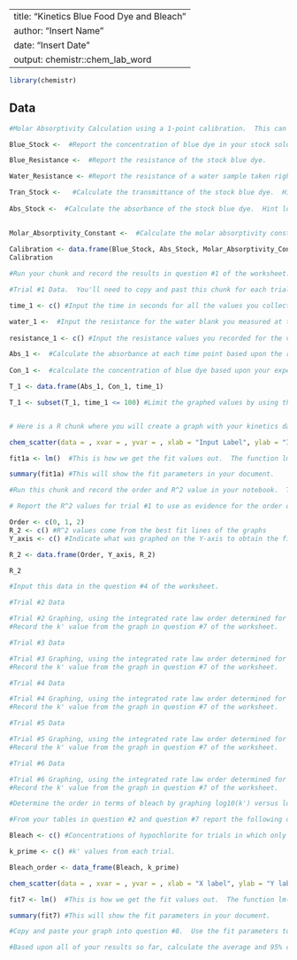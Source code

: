 ----
title: "Kinetics Blue Food Dye and Bleach"
author: "Insert Name"
date: "Insert Date"
output: chemistr::chem_lab_word
---

```r
library(chemistr)
```        

## Data


```r
#Molar Absorptivity Calculation using a 1-point calibration.  This can be done by hand in your worksheet or via R. Your choice.

Blue_Stock <-  #Report the concentration of blue dye in your stock solution.

Blue_Resistance <-  #Report the resistance of the stock blue dye.

Water_Resistance <- #Report the resistance of a water sample taken right before the blue dye.

Tran_Stock <-   #Calculate the transmittance of the stock blue dye.  Hint: remember that photons are proportional to 1/resistance.
  
Abs_Stock <-  #Calculate the absorbance of the stock blue dye.  Hint log is log10() in R
  

Molar_Absorptivity_Constant <-  #Calculate the molar absorptivity constant using Beer's Law - Absorbance = Molar Absorptivity Constant* Path Length * Concentration.
  
Calibration <- data.frame(Blue_Stock, Abs_Stock, Molar_Absorptivity_Constant)
Calibration

#Run your chunk and record the results in question #1 of the worksheet.

```


```r
#Trial #1 Data.  You'll need to copy and past this chunk for each trial.  Make sure you change the variable names to reflect the trial number.

time_1 <- c() #Input the time in seconds for all the values you collected.  You should have collected from ~30-180 seconds, at 10 second intervals.

water_1 <-  #Input the resistance for the water blank you measured at the start of your trial.
  
resistance_1 <- c() #Input the resistance values you recorded for the varying time points.

Abs_1 <-  #Calculate the absorbance at each time point based upon the resistance of the blue dye and the resistance of the water sample.
  
Con_1 <-  #calculate the concentration of blue dye based upon your experimentally determined molar absorptivity value.  Remember Beer's Law: Absorbance = Molar Absorptivity * Pathlength * Concentration.  This code can be used to answer question #3.

T_1 <- data.frame(Abs_1, Con_1, time_1)

T_1 <- subset(T_1, time_1 <= 100) #Limit the graphed values by using this code. In this code only the data which has time less than or equal to 100 seconds will be used.  Choose the first time at which the next resistance value has not changed or goes up.  If it changes throughout the data collection there is no need for this code.



```

```r
# Here is a R chunk where you will create a graph with your kinetics data. Note: ln (natural log) in R is log().  You'll need to copy and paste this chunk for each trial.  Make sure you change the variable names to reflect the trial number. 

chem_scatter(data = , xvar = , yvar = , xlab = "Input Label", ylab = "Input Label", reg_line=TRUE) #This is the info for making the graph.  You will need to input your data and variables to reflect your naming system and the integrated rate law you are modeling. For example, if you are modeling a second order reaction the yvar = 1/Concentration.

fit1a <- lm()  #This is how we get the fit values out.  The function lm() should be filled out usng the following scheme: lm(Y-Variable ~ X-Variable, data = DataFrame Name)

summary(fit1a) #This will show the fit parameters in your document.  

#Run this chunk and record the order and R^2 value in your notebook.  Then update this chunk to reflect a different order integrated rate law.  Run again and record the new R^2 value in your notebook.  Continue through order = 0, 1, and 2.  Then complete question #4 on your worksheet with the trial #1 results.  Next, copy and paste your best fit graph into question #5.  Use the fit parameters to write your caption.
```

```r

# Report the R^2 values for trial #1 to use as evidence for the order of the reaction in terms of bleach

Order <- c(0, 1, 2)
R_2 <- c() #R^2 values come from the best fit lines of the graphs
Y_axis <- c() #Indicate what was graphed on the Y-axis to obtain the fit and R^2 value.

R_2 <- data.frame(Order, Y_axis, R_2)

R_2

#Input this data in the question #4 of the worksheet.


```

```r
#Trial #2 Data

```

```r
#Trial #2 Graphing, using the integrated rate law order determined for trial #1.
#Record the k' value from the graph in question #7 of the worksheet.

```

```r
#Trial #3 Data

```

```r
#Trial #3 Graphing, using the integrated rate law order determined for trial #1.
#Record the k' value from the graph in question #7 of the worksheet.

```

```r
#Trial #4 Data

```

```r
#Trial #4 Graphing, using the integrated rate law order determined for trial #1.
#Record the k' value from the graph in question #7 of the worksheet.

```

```r
#Trial #5 Data

```

```r
#Trial #5 Graphing, using the integrated rate law order determined for trial #1.
#Record the k' value from the graph in question #7 of the worksheet.

```

```r
#Trial #6 Data

```

```r
#Trial #6 Graphing, using the integrated rate law order determined for trial #1.
#Record the k' value from the graph in question #7 of the worksheet.

```



```r
#Determine the order in terms of bleach by graphing log10(k') versus log10[OCl-].

#From your tables in question #2 and question #7 report the following data:

Bleach <- c() #Concentrations of hypochlorite for trials in which only bleach concentration changes.

k_prime <- c() #k' values from each trial.

Bleach_order <- data_frame(Bleach, k_prime)

chem_scatter(data = , xvar = , yvar = , xlab = "X label", ylab = "Y label", reg_line=TRUE) #This is the info for making the graph.  You will need to input your data and variables to reflect your naming system and the integrated rate law you are modeling. For example, in this model the yvar = log10(k_prime).

fit7 <- lm()  #This is how we get the fit values out.  The function lm() should be filled out usng the following scheme: lm(Y-Variable ~ X-Variable, data = DataFrame Name)

summary(fit7) #This will show the fit parameters in your document. 

#Copy and paste your graph into question #8.  Use the fit parameters to write your caption.


```

```r
#Based upon all of your results so far, calculate the average and 95% confidence interval for the rate constant (k) of this reaction.  Copy and paste the code from your 95% confidence interval calculator (from the leaf decay lab) into this section.  Then report the results in question #10.


```
